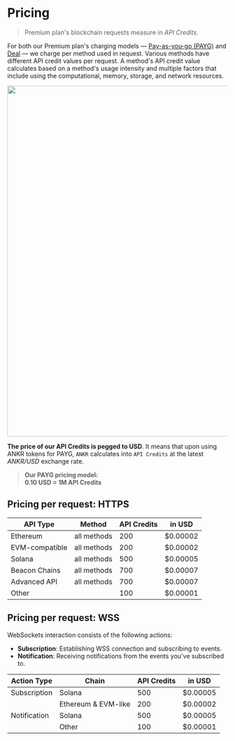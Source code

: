 # Pricing

> Premium plan's blockchain requests measure in *API Credits*.

For both our Premium plan's charging models — [Pay-as-you-go (PAYG)](/rpc-service/service-plans/#pay-as-you-go) and [Deal](/rpc-service/service-plans/#deal) — we charge per method used in request. Various methods have different API credit values per request. A method's API credit value calculates based on a method's usage intensity and multiple factors that include using the computational, memory, storage, and network resources.
<br/>

<img src="/docs/build/pricing-section.png" class="responsive-pic" width="800" />

**The price of our API Credits is pegged to USD**. It means that upon using ANKR tokens for PAYG, `ANKR` calculates into `API Credits` at the latest _ANKR/USD_ exchange rate.

> **Our PAYG pricing model:**  
> **0.10 USD = 1M API Credits**

## Pricing per request: HTTPS

| API Type       | Method      | API Credits | in USD   |
|----------------|-------------|-------------|----------|
| Ethereum       | all methods | 200         | $0.00002 |
| EVM-compatible | all methods | 200         | $0.00002 |
| Solana         | all methods | 500         | $0.00005 |
| Beacon Chains  | all methods | 700         | $0.00007 |
| Advanced API   | all methods | 700         | $0.00007 |
| Other          |             | 100         | $0.00001 |

## Pricing per request: WSS

WebSockets interaction consists of the following actions:

  * **Subscription**: Establishing WSS connection and subscribing to events.
  * **Notification**: Receiving notifications from the events you've subscribed to.

| Action Type    | Chain               | API Credits | in USD   |
|----------------|---------------------|-------------|----------|
| Subscription   | Solana              | 500         | $0.00005 |
|                | Ethereum & EVM-like | 200         | $0.00002 |
| Notification   | Solana              | 500         | $0.00005 |
|                | Other               | 100         | $0.00001 |

